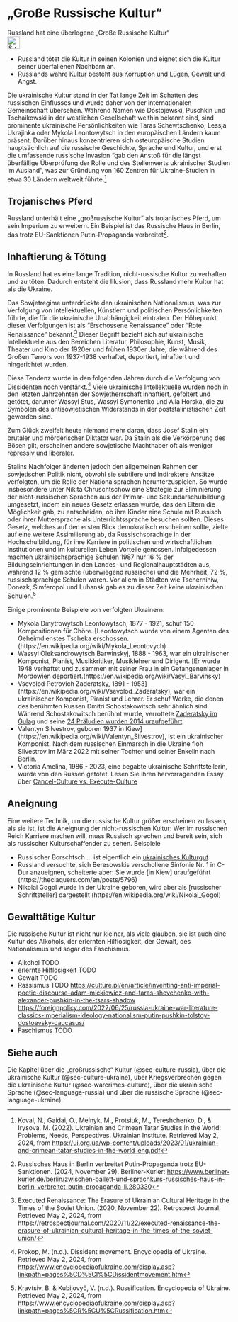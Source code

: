 # „Große Russische Kultur“ {#sec-culture-russia}

::: {.callout-caution title=„Myth“}
Russland hat eine überlegene „Große Russische Kultur“
[<br>![Suche nach Stichwort in EUvsDisinfo](../all_common_img/EUvsDisinfo_400x240.jpg){height=2em}](https://euvsdisinfo.eu/disinformation-cases/?text=(Russia%7Crussian)%20Culture%20&sort=relevance)
:::

::: {.callout-tip title=„Truth“}
- Russland tötet die Kultur in seinen Kolonien und eignet sich die Kultur seiner überfallenen Nachbarn an.
- Russlands wahre Kultur besteht aus Korruption und Lügen, Gewalt und Angst. 
:::

Die ukrainische Kultur stand in der Tat lange Zeit im Schatten des russischen Einflusses und wurde daher von der internationalen Gemeinschaft übersehen. Während Namen wie Dostojewski, Puschkin und Tschaikowski in der westlichen Gesellschaft weithin bekannt sind, sind prominente ukrainische Persönlichkeiten wie Taras Schewtschenko, Lessja Ukrajinka oder Mykola Leontowytsch in den europäischen Ländern kaum präsent. Darüber hinaus konzentrieren sich osteuropäische Studien hauptsächlich auf die russische Geschichte, Sprache und Kultur, und erst die umfassende russische Invasion "gab den Anstoß für die längst überfällige Überprüfung der Rolle und des Stellenwerts ukrainischer Studien im Ausland", was zur Gründung von 160 Zentren für Ukraine-Studien in etwa 30 Ländern weltweit führte.[^culture-russia.de-2]

## Trojanisches Pferd

Russland unterhält eine „großrussische Kultur“ als trojanisches Pferd, um sein Imperium zu erweitern. Ein Beispiel ist das Russische Haus in Berlin, das trotz EU-Sanktionen Putin-Propaganda verbreitet[^culture-russia.de-1]. 


## Inhaftierung & Tötung 

In Russland hat es eine lange Tradition, nicht-russische Kultur zu verhaften und zu töten. Dadurch entsteht die Illusion, dass Russland mehr Kultur hat als die Ukraine. 

Das Sowjetregime unterdrückte den ukrainischen Nationalismus, was zur Verfolgung von Intellektuellen, Künstlern und politischen Persönlichkeiten führte, die für die ukrainische Unabhängigkeit eintraten. Der Höhepunkt dieser Verfolgungen ist als “Erschossene Renaissance” oder “Rote Renaissance” bekannt.[^culture-russia.de-3] Dieser Begriff bezieht sich auf ukrainische Intellektuelle aus den Bereichen Literatur, Philosophie, Kunst, Musik, Theater und Kino der 1920er und frühen 1930er Jahre, die während des Großen Terrors von 1937-1938 verhaftet, deportiert, inhaftiert und hingerichtet wurden.

Diese Tendenz wurde in den folgenden Jahren durch die Verfolgung von Dissidenten noch verstärkt.[^culture-russia.de-4] Viele ukrainische Intellektuelle wurden noch in den letzten Jahrzehnten der Sowjetherrschaft inhaftiert, gefoltert und getötet, darunter Wassyl Stus, Wassyl Symonenko und Alla Horska, die zu Symbolen des antisowjetischen Widerstands in der poststalinistischen Zeit geworden sind.

Zum Glück zweifelt heute niemand mehr daran, dass Josef Stalin ein brutaler und mörderischer Diktator war. Da Stalin als die Verkörperung des Bösen gilt, erscheinen andere sowjetische Machthaber oft als weniger repressiv und liberaler.

Stalins Nachfolger änderten jedoch den allgemeinen Rahmen der sowjetischen Politik nicht, obwohl sie subtilere und indirektere Ansätze verfolgten, um die Rolle der Nationalsprachen herunterzuspielen. So wurde insbesondere unter Nikita Chruschtschow eine Strategie zur Eliminierung der nicht-russischen Sprachen aus der Primar- und Sekundarschulbildung umgesetzt, indem ein neues Gesetz erlassen wurde, das den Eltern die Möglichkeit gab, zu entscheiden, ob ihre Kinder eine Schule mit Russisch oder ihrer Muttersprache als Unterrichtssprache besuchen sollten. Dieses Gesetz, welches auf den ersten Blick demokratisch erscheinen sollte, zielte auf eine weitere Assimilierung ab, da Russischsprachige in der Hochschulbildung, für ihre Karriere in politischen und wirtschaftlichen Institutionen und im kulturellen Leben Vorteile genossen. Infolgedessen machten ukrainischsprachige Schulen 1987 nur 16 % der Bildungseinrichtungen in den Landes- und Regionalhauptstädten aus, während 12 % gemischte (überwiegend russische) und die Mehrheit, 72 %, russischsprachige Schulen waren. Vor allem in Städten wie Tschernihiw, Donezk, Simferopol und Luhansk gab es zu dieser Zeit keine ukrainischen Schulen.[^culture-russia.de-5]

Einige prominente Beispiele von verfolgten Ukrainern:

- Mykola Dmytrowytsch Leontowytsch, 1877 - 1921, schuf 150 Kompositionen für Chöre. [Leontowytsch wurde von einem Agenten des Geheimdienstes Tscheka erschossen.(https://en.wikipedia.org/wiki/Mykola_Leontovych)
- Wassyl Oleksandrowytsch Barwinskyj, 1888 - 1963, war ein ukrainischer Komponist, Pianist, Musikkritiker, Musiklehrer und Dirigent. [Er wurde 1948 verhaftet und zusammen mit seiner Frau in ein Gefangenenlager in Mordowien deportiert.(https://en.wikipedia.org/wiki/Vasyl_Barvinsky) 
- Vsevolod Petrovich Zaderatsky, 1891 - 1953](https://en.wikipedia.org/wiki/Vsevolod_Zaderatsky), war ein ukrainischer Komponist, Pianist und Lehrer. Er schuf Werke, die denen des berühmten Russen Dmitri Schostakowitsch sehr ähnlich sind. Während Schostakowitsch berühmt wurde, verrottete [Zaderatsky im Gulag](https://www.deutschlandfunkkultur.de/komponist-vsevolod-zaderatsky-100.html) und seine [24 Präludien wurden 2014 uraufgeführt](https://www.deutschlandfunk.de/der-russische-komponist-vsevolod-zaderatsky-musik-als-100.html).
- Valentyn Silvestrov, geboren 1937 in Kiew](https://en.wikipedia.org/wiki/Valentyn_Silvestrov), ist ein ukrainischer Komponist. Nach dem russischen Einmarsch in die Ukraine floh Silvestrov im März 2022 mit seiner Tochter und seiner Enkelin nach Berlin.
- Victoria Amelina, 1986 - 2023, eine begabte ukrainische Schriftstellerin, wurde von den Russen getötet. Lesen Sie ihren hervorragenden Essay über [Cancel-Culture vs. Execute-Culture](https://www.zeitzug.com/autoren/amelina-victoria/cancel-culture-vs-execute-culture.html)


## Aneignung

Eine weitere Technik, um die russische Kultur größer erscheinen zu lassen, als sie ist, ist die Aneignung der nicht-russischen Kultur: Wer im russischen Reich Karriere machen will, muss Russisch sprechen und bereit sein, sich als russischer Kulturschaffender zu sehen. Beispiele

- Russischer Borschtsch ... ist eigentlich ein [ukrainisches Kulturgut](https://ich.unesco.org/en/USL/culture-of-ukrainian-borscht-cooking-01852)
- Russland versuchte, sich Beresowskis verschollene Sinfonie Nr. 1 in C-Dur anzueignen, scheiterte aber: Sie wurde [in Kiew] uraufgeführt (https://theclaquers.com/en/posts/5796)
- Nikolai Gogol wurde in der Ukraine geboren, wird aber als [russischer Schriftsteller] dargestellt (https://en.wikipedia.org/wiki/Nikolai_Gogol)


## Gewalttätige Kultur

Die russische Kultur ist nicht nur kleiner, als viele glauben, sie ist auch eine Kultur des Alkohols, der erlernten Hilflosigkeit, der Gewalt, des Nationalismus und sogar des Faschismus.

- Alkohol TODO  
- erlernte Hilflosigkeit TODO
- Gewalt TODO
- Rassismus TODO 
[https://culture.pl/en/article/inventing-anti-imperial-poetic-discourse-adam-mickiewicz-and-taras-shevchenko-with-alexander-pushkin-in-the-tsars-shadow](https://culture.pl/en/article/inventing-anti-imperial-poetic-discourse-adam-mickiewicz-and-taras-shevchenko-with-alexander-pushkin-in-the-tsars-shadow)
[https://foreignpolicy.com/2022/06/25/russia-ukraine-war-literature-classics-imperialism-ideology-nationalism-putin-pushkin-tolstoy-dostoevsky-caucasus/](https://foreignpolicy.com/2022/06/25/russia-ukraine-war-literature-classics-imperialism-ideology-nationalism-putin-pushkin-tolstoy-dostoevsky-caucasus/)
- Faschismus TODO 


## Siehe auch

Die Kapitel über die „großrussische“ Kultur (@sec-culture-russia), über die ukrainische Kultur (@sec-culture-ukraine), über Kriegsverbrechen gegen die ukrainische Kultur (@sec-warcrimes-culture), über die ukrainische Sprache (@sec-language-russia) und über die russische Sprache (@sec-language-ukraine).


[^culture-russia.de-2]:  Koval, N., Gaidai, O., Melnyk, M., Protsiuk, M., Tereshchenko, D., & Irysova, M. (2022). Ukrainian and Crimean Tatar Studies in the World: Problems, Needs, Perspectives. Ukrainian Institute. Retrieved May 2, 2024, from [https://ui.org.ua/wp-content/uploads/2023/01/ukrainian-and-crimean-tatar-studies-in-the-world\_eng.pdf](https://ui.org.ua/wp-content/uploads/2023/01/ukrainian-and-crimean-tatar-studies-in-the-world_eng.pdf) 

[^culture-russia.de-3]:  Executed Renaissance: The Erasure of Ukrainian Cultural Heritage in the Times of the Soviet Union. (2020, November 22). Retrospect Journal. Retrieved May 2, 2024, from [https://retrospectjournal.com/2020/11/22/executed-renaissance-the-erasure-of-ukrainian-cultural-heritage-in-the-times-of-the-soviet-union/](https://retrospectjournal.com/2020/11/22/executed-renaissance-the-erasure-of-ukrainian-cultural-heritage-in-the-times-of-the-soviet-union/)

[^culture-russia.de-4]:  Prokop, M. (n.d.). Dissident movement. Encyclopedia of Ukraine. Retrieved May 2, 2024, from [https://www.encyclopediaofukraine.com/display.asp?linkpath=pages%5CD%5CI%5CDissidentmovement.htm](https://www.encyclopediaofukraine.com/display.asp?linkpath=pages%5CD%5CI%5CDissidentmovement.htm) 

[^culture-russia.de-5]:  Kravtsiv, B. & Kubijovyč, V. (n.d.). Russification. Encyclopedia of Ukraine. Retrieved May 2, 2024, from [https://www.encyclopediaofukraine.com/display.asp?linkpath=pages%5CR%5CU%5CRussification.htm](https://www.encyclopediaofukraine.com/display.asp?linkpath=pages%5CR%5CU%5CRussification.htm) 


[^culture-russia.de-1]: Russisches Haus in Berlin verbreitet Putin-Propaganda trotz EU-Sanktionen. (2024, November 29). Berliner-Kurier: [https://www.berliner-kurier.de/berlin/zwischen-ballett-und-sprachkurs-russisches-haus-in-berlin-verbreitet-putin-propaganda-li.280330](https://www.berliner-kurier.de/berlin/zwischen-ballett-und-sprachkurs-russisches-haus-in-berlin-verbreitet-putin-propaganda-li.280330)
